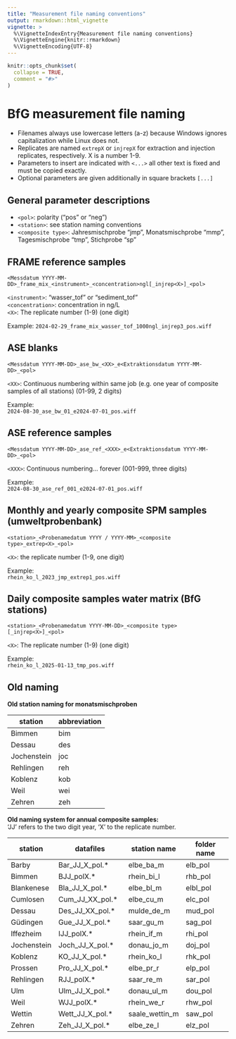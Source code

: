 ```yaml
---
title: "Measurement file naming conventions"
output: rmarkdown::html_vignette
vignette: >
  %\VignetteIndexEntry{Measurement file naming conventions}
  %\VignetteEngine{knitr::rmarkdown}
  %\VignetteEncoding{UTF-8}
---
```


```r
knitr::opts_chunk$set(
  collapse = TRUE,
  comment = "#>"
)
```

# BfG measurement file naming

- Filenames always use lowercase letters (a-z) because Windows ignores capitalization while Linux does not.
- Replicates are named `extrepX` or `injrepX` for extraction and injection replicates, respectively. X is a number 1-9.
- Parameters to insert are indicated with `<...>` all other text is fixed and must be copied exactly.
- Optional parameters are given additionally in square brackets `[...]`

## General parameter descriptions
- `<pol>`: polarity ("pos" or "neg")
- `<station>`: see station naming conventions
- `<composite type>`: Jahresmischprobe "jmp", Monatsmischprobe "mmp", Tagesmischprobe "tmp", Stichprobe "sp"  

## FRAME reference samples  
`<Messdatum YYYY-MM-DD>_frame_mix_<instrument>_<concentration>ngl[_injrep<X>]_<pol>`

`<instrument>`: "wasser_tof" or "sediment_tof"  
`<concentration>`: concentration in ng/L  
`<X>`: The replicate number (1-9) (one digit)  
 
Example: 
`2024-02-29_frame_mix_wasser_tof_1000ngl_injrep3_pos.wiff`

## ASE blanks  
`<Messdatum YYYY-MM-DD>_ase_bw_<XX>_e<Extraktionsdatum YYYY-MM-DD>_<pol>`

`<XX>`: Continuous numbering within same job (e.g. one year of composite samples of all stations) (01-99, 2 digits)  

Example:  
`2024-08-30_ase_bw_01_e2024-07-01_pos.wiff`
  
## ASE reference samples  
`<Messdatum YYYY-MM-DD>_ase_ref_<XXX>_e<Extraktionsdatum YYYY-MM-DD>_<pol>`  

`<XXX>`: Continuous numbering... forever (001-999, three digits) 

Example:  
`2024-08-30_ase_ref_001_e2024-07-01_pos.wiff`  
  
## Monthly and yearly composite SPM samples (umweltprobenbank)  
`<station>_<Probenamedatum YYYY / YYYY-MM>_<composite type>_extrep<X>_<pol>`

`<X>`: the replicate number (1-9, one digit)  

Example:  
`rhein_ko_l_2023_jmp_extrep1_pos.wiff`

## Daily composite samples water matrix (BfG stations)
`<station>_<Probenamedatum YYYY-MM-DD>_<composite type>[_injrep<X>]_<pol>`

`<X>`: The replicate number (1-9) (one digit)

Example:  
`rhein_ko_l_2025-01-13_tmp_pos.wiff`

## Old naming
**Old station naming for monatsmischproben**

| station | abbreviation|
|-------------|---------|
| Bimmen | bim |
| Dessau | des |
| Jochenstein | joc |
| Rehlingen | reh |
| Koblenz | kob |
| Weil | wei |
| Zehren | zeh |  

**Old naming system for annual composite samples:**  
'JJ' refers to the two digit year, 'X' to the replicate number.

| **station** | **datafiles** | **station name** | **folder name** |
|-------------|-----------------------|------------------|----------------|
| Barby | Bar_JJ_X_pol.\* | elbe_ba_m | elb_pol |
| Bimmen | BJJ_polX.\* | rhein_bi_l | rhb_pol |
| Blankenese | Bla_JJ_X_pol.\* | elbe_bl_m | elbl_pol |
| Cumlosen | Cum_JJ_XX_pol.\* | elbe_cu_m | elc_pol |
| Dessau | Des_JJ_XX_pol.\* | mulde_de_m | mud_pol |
| Güdingen | Gue_JJ_X_pol.\* | saar_gu_m | sag_pol |
| Iffezheim | IJJ_polX.\* | rhein_if_m | rhi_pol |
| Jochenstein | Joch_JJ_X_pol.\* | donau_jo_m | doj_pol |
| Koblenz | KO_JJ_X_pol.\* | rhein_ko_l | rhk_pol |
| Prossen | Pro_JJ_X_pol.\* | elbe_pr_r | elp_pol |
| Rehlingen | RJJ_polX.\* | saar_re_m | sar_pol |
| Ulm | Ulm_JJ_X_pol.\* | donau_ul_m | dou_pol |
| Weil | WJJ_polX.\* | rhein_we_r | rhw_pol |
| Wettin | Wett_JJ_X_pol.\* | saale_wettin_m | saw_pol |
| Zehren | Zeh_JJ_X_pol.\* | elbe_ze_l | elz_pol |

